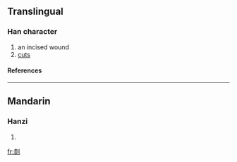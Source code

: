 ==Translingual==
===Han character===
{{Han char|rn=18|rad=刀|as=11|sn=13|four=|canj=木水中弓 (DELN)}}
# an incised wound
# [[cuts]]
====References====
{{Han ref|kx=0143.160|hdz=10353.010|uh=34FC|ud=13564}}

----
==Mandarin==
===Hanzi===
{{cmn-hanzi|pin=[[chì]] (chi4), [[chòng]] (chong4)|wg=ch'ih<sup>4</sup>, ch'ung<sup>4</sup>}}
# {{defn|Mandarin}}

[[fr:㓼]]